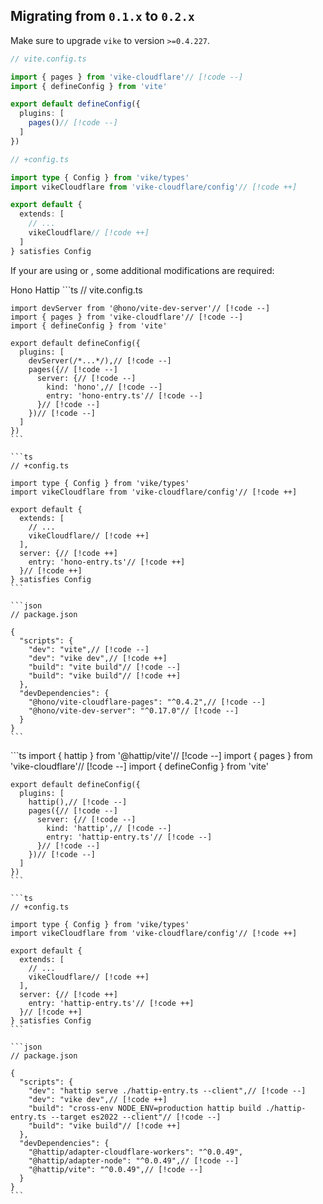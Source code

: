 
## Migrating from `0.1.x` to `0.2.x`

Make sure to upgrade `vike` to version `>=0.4.227`.

```ts
// vite.config.ts

import { pages } from 'vike-cloudflare'// [!code --]
import { defineConfig } from 'vite'

export default defineConfig({
  plugins: [
    pages()// [!code --]
  ]
})
```

```ts
// +config.ts

import type { Config } from 'vike/types'
import vikeCloudflare from 'vike-cloudflare/config'// [!code ++]

export default {
  extends: [
    // ...
    vikeCloudflare// [!code ++]
  ]
} satisfies Config
```

If your are using <Link href="/hono" /> or <Link href="/hattip" />, some additional modifications are required:

<Tabs>
  <TabList>
    <Tab>Hono</Tab>
    <Tab>Hattip</Tab>
  </TabList>

  <TabPanel>
    ```ts
    // vite.config.ts

    import devServer from '@hono/vite-dev-server'// [!code --]
    import { pages } from 'vike-cloudflare'// [!code --]
    import { defineConfig } from 'vite'

    export default defineConfig({
      plugins: [
        devServer(/*...*/),// [!code --]
        pages({// [!code --]
          server: {// [!code --]
            kind: 'hono',// [!code --]
            entry: 'hono-entry.ts'// [!code --]
          }// [!code --]
        })// [!code --]
      ]
    })
    ```

    ```ts
    // +config.ts

    import type { Config } from 'vike/types'
    import vikeCloudflare from 'vike-cloudflare/config'// [!code ++]

    export default {
      extends: [
        // ...
        vikeCloudflare// [!code ++]
      ],
      server: {// [!code ++]
        entry: 'hono-entry.ts'// [!code ++]
      }// [!code ++]
    } satisfies Config
    ```

    ```json
    // package.json

    {
      "scripts": {
        "dev": "vite",// [!code --]
        "dev": "vike dev",// [!code ++]
        "build": "vite build"// [!code --]
        "build": "vike build"// [!code ++]
      },
      "devDependencies": {
        "@hono/vite-cloudflare-pages": "^0.4.2",// [!code --]
        "@hono/vite-dev-server": "^0.17.0"// [!code --]
      }
    }
    ```
  </TabPanel>
  <TabPanel>
    ```ts
    import { hattip } from '@hattip/vite'// [!code --]
    import { pages } from 'vike-cloudflare'// [!code --]
    import { defineConfig } from 'vite'

    export default defineConfig({
      plugins: [
        hattip(),// [!code --]
        pages({// [!code --]
          server: {// [!code --]
            kind: 'hattip',// [!code --]
            entry: 'hattip-entry.ts'// [!code --]
          }// [!code --]
        })// [!code --]
      ]
    })
    ```

    ```ts
    // +config.ts

    import type { Config } from 'vike/types'
    import vikeCloudflare from 'vike-cloudflare/config'// [!code ++]

    export default {
      extends: [
        // ...
        vikeCloudflare// [!code ++]
      ],
      server: {// [!code ++]
        entry: 'hattip-entry.ts'// [!code ++]
      }// [!code ++]
    } satisfies Config
    ```

    ```json
    // package.json

    {
      "scripts": {
        "dev": "hattip serve ./hattip-entry.ts --client",// [!code --]
        "dev": "vike dev",// [!code ++]
        "build": "cross-env NODE_ENV=production hattip build ./hattip-entry.ts --target es2022 --client"// [!code --]
        "build": "vike build"// [!code ++]
      },
      "devDependencies": {
        "@hattip/adapter-cloudflare-workers": "^0.0.49",
        "@hattip/adapter-node": "^0.0.49",// [!code --]
        "@hattip/vite": "^0.0.49",// [!code --]
      }
    }
    ```
  </TabPanel>
</Tabs>
